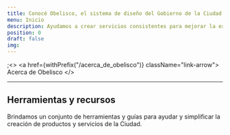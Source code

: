 ```yaml
---
title: Conocé Obelisco, el sistema de diseño del Gobierno de la Ciudad de Buenos Aires
menu: Inicio
description: Ayudamos a crear servicios consistentes para mejorar la experiencia digital de vecinos y vecinas. Nuestras herramientas y recursos impulsan a los equipos internos y externos a trabjar eficazmente.
position: 0
draft: false
img:
---
```


;<>
  <a href={withPrefix("/acerca_de_obelisco")} className="link-arrow">
    Acerca de Obelisco
  </a>
</>

<hr class="my-3" />

<div className="row">
  <div className="col-6">
    <SimpleCard
      picture={{ icon: "bx-atom", color: "#7A58B1" }}
      title="Creamos experiencias"
      description="Te contamos el proceso de trabajo que llevamos adelante en Experiencia Digital con el objetivo de construir mejores experiencias para los vecinos."
      href="/creamos_experiencias/como_trabajamos"
    />
  </div>
  <div className="col-6">
    <SimpleCard
      picture={{ icon: "bxs-component", color: "#F3C237" }}
      title="Componentes"
      description="El sistema de diseño proporciona componentes accesibles para la ideacióon y desarrollo de productos digitales."
      href="/componentes/web"
    />
  </div>
  <div className="col-6">
    <SimpleCard
      picture={{ icon: "bx-palette", color: "#00BDA7" }}
      title="Guía de estilos"
      description="Los estilos reflejan quienes somos y lo que queremos que los ciudadanos sientan cuando usen cualquiera de nuestros productos."
      href="/guías_de_estilos/detalles_formales"
    />
  </div>
  <div className="col-6">
    <SimpleCard
      picture={{ icon: "bx-book-open", color: "#FF6940" }}
      title="Contenidos"
      description="Son los lineamientos a tener en cuenta para escribir contenidos en los productos digitales del Gobierno de la Ciudad."
      href="/contenido/comunicar-con-claridad"
    />
  </div>
</div>

## Herramientas y recursos

Brindamos un conjunto de herramientas y guías para ayudar y simplificar la creación de productos y servicios de la Ciudad.

<div className="row">
  <div className="col-6">
    <Card
      picture={{ icon: "bx-vector", color: "#7A58B1" }}
      title="UI kit"
      description="Diseña con nuestra librería de componentes en Adobe XD."
      href="/herramientas_y_recursos/ui_kit/"
    />
  </div>
  <div className="col-6">
    <Card
      picture={{ icon: "bx-code-alt", color: "#7A58B1" }}
      title="Implementación y desarrollo"
      description="Utilizá nuestras implementaciones de código abierto."
      href="/herramientas_y_recursos/implementacion/"
    />
  </div>
</div>
